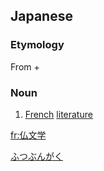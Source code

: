==Japanese==
{{ja-kanjitab|ふつ|ぶん|がく|yomi=o}}

===Etymology===
From {{m|ja|仏|sc=Jpan|tr=futsu||French}} + {{m|ja|文学|sc=Jpan|tr=bungaku||literature}}

===Noun===
{{ja-noun|ふつぶんがく}}
# [[French]] [[literature]]

[[Category:ja:Literature|ふつぶんがく]]

[[fr:仏文学]]